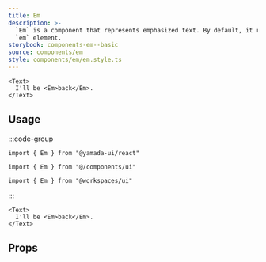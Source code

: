 ```yaml
---
title: Em
description: >-
  `Em` is a component that represents emphasized text. By default, it renders a
  `em` element.
storybook: components-em--basic
source: components/em
style: components/em/em.style.ts
---
```


```tsx preview
<Text>
  I'll be <Em>back</Em>.
</Text>
```

## Usage

:::code-group

```tsx [package]
import { Em } from "@yamada-ui/react"
```

```tsx [alias]
import { Em } from "@/components/ui"
```

```tsx [monorepo]
import { Em } from "@workspaces/ui"
```

:::

```tsx title="index.tsx"
<Text>
  I'll be <Em>back</Em>.
</Text>
```

## Props

<PropsTable name="em" />
